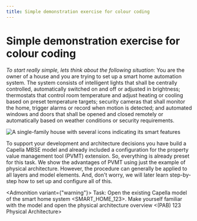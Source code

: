 ```yaml
---
title: Simple demonstration exercise for colour coding
---
```


# Simple demonstration exercise for colour coding

_To start really simple, lets think about the following situation_: You are the owner of a house and you are trying to set up a smart home automation system. The system consists of intelligent lights that shall be centrally controlled, automatically switched on and off or adjusted in brightness; thermostats that control room temperature and adjust heating or cooling based on preset temperature targets; security cameras that shall monitor the home, trigger alarms or record when motion is detected; and automated windows and doors that shall be opened and closed remotely or automatically based on weather conditions or security requirements.

![A single-family house with several icons indicating its smart features](./Smart-Home.jpeg)

To support your development and architecture decisions you have build a Capella MBSE model and already included a configuration for the property value management tool (PVMT) extension. So, everything is already preset for this task. We show the advantages of PVMT using just the example of physical architecture. However, the procedure can generally be applied to all layers and model elements. And, don't worry, we will later learn step-by-step how to set up and configure all of this.

<Admonition variant={"warning"}>
  Task: Open the existing Capella model of the smart home system \<SMART_HOME_123\>. Make yourself familiar with the model and open the physical architecture overview \<(PAB) 123 Physical Architecture\>
</Admonition>
